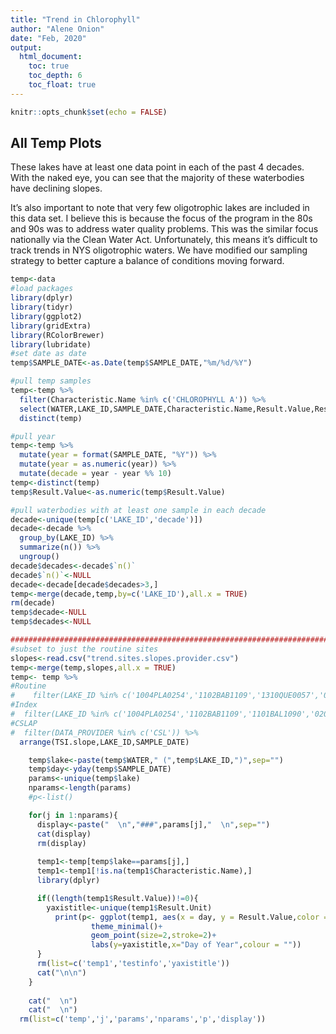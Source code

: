 ```yaml
---
title: "Trend in Chlorophyll"
author: "Alene Onion"
date: "Feb, 2020"
output:  
  html_document:
    toc: true
    toc_depth: 6
    toc_float: true
---
```


```r
knitr::opts_chunk$set(echo = FALSE)
```

## All Temp Plots

These lakes have at least one data point in each of the past 4 decades.
With the naked eye, you can see that the majority of these waterbodies have declining slopes.

It's also important to note that very few oligotrophic lakes are included in this data set. I believe this is because the focus of the program in the 80s and 90s was to address water quality problems. This was the similar focus nationally via the Clean Water Act. Unfortunately, this means it's difficult to track trends in NYS oligotrophic waters. We have modified our sampling strategy to better capture a balance of conditions moving forward.

```r
temp<-data
#load packages
library(dplyr)
library(tidyr)
library(ggplot2)
library(gridExtra)
library(RColorBrewer)
library(lubridate)
#set date as date
temp$SAMPLE_DATE<-as.Date(temp$SAMPLE_DATE,"%m/%d/%Y")

#pull temp samples
temp<-temp %>% 
  filter(Characteristic.Name %in% c('CHLOROPHYLL A')) %>% 
  select(WATER,LAKE_ID,SAMPLE_DATE,Characteristic.Name,Result.Value,Result.Unit,INFO_TYPE,DATA_PROVIDER) %>% 
  distinct(temp)

#pull year
temp<-temp %>% 
  mutate(year = format(SAMPLE_DATE, "%Y")) %>%
  mutate(year = as.numeric(year)) %>% 
  mutate(decade = year - year %% 10)
temp<-distinct(temp)
temp$Result.Value<-as.numeric(temp$Result.Value)

#pull waterbodies with at least one sample in each decade
decade<-unique(temp[c('LAKE_ID','decade')])
decade<-decade %>% 
  group_by(LAKE_ID) %>% 
  summarize(n()) %>% 
  ungroup()
decade$decades<-decade$`n()`
decade$`n()`<-NULL
decade<-decade[decade$decades>3,]
temp<-merge(decade,temp,by=c('LAKE_ID'),all.x = TRUE)
rm(decade)
temp$decade<-NULL
temp$decades<-NULL

####################################################################################
#subset to just the routine sites
slopes<-read.csv("trend.sites.slopes.provider.csv")
temp<-merge(temp,slopes,all.x = TRUE)
temp<- temp %>% 
#Routine
#    filter(LAKE_ID %in% c('1004PLA0254','1102BAB1109','1310QUE0057','0801SEC0782B','1104SCH0374','0906BON0024','1302WAC0117','1005GLE0441','1404OQU0383','0201CUB0115','0602MOR0152','0602MEL0039','1401ANA0251','0202CHA0122','0202FIN0153','1402WOL0037','1501LUC0982B','1301ORA0340','1402GUY0014','1004AUG0213','0906BUT0054','0705DUC0222','0302SOD0096','1311DUA0276A','1201GAL0563','1701LFR0662','1701CAN0889')) %>% 
#Index
#  filter(LAKE_ID %in% c('1004PLA0254','1102BAB1109','1101BAL1090','0202CHA0122','0201CUB0115','1311DUA0276A','1104EAG0438','1005GLE0441','0104JAV0152','1401ANA0251','0906BON0024','0602MOR0152','0602PET0078','1302WAC0117','1701LFR0662','1701LLO0708','0404LOO0079','0602MEL0039','0906MIL0055','1004MIR0250','1404OQU0383','1310QUE0057','1104SCH0374','0502SMI0066')) %>% 
#CSLAP
#  filter(DATA_PROVIDER %in% c('CSL')) %>% 
  arrange(TSI.slope,LAKE_ID,SAMPLE_DATE)

    temp$lake<-paste(temp$WATER," (",temp$LAKE_ID,")",sep="")
    temp$day<-yday(temp$SAMPLE_DATE)
    params<-unique(temp$lake)
    nparams<-length(params)
    #p<-list()

    for(j in 1:nparams){
      display<-paste("  \n","###",params[j],"  \n",sep="")
      cat(display)
      rm(display)
      
      temp1<-temp[temp$lake==params[j],]
      temp1<-temp1[!is.na(temp1$Characteristic.Name),]
      library(dplyr)

      if((length(temp1$Result.Value))!=0){
        yaxistitle<-unique(temp1$Result.Unit)
          print(p<- ggplot(temp1, aes(x = day, y = Result.Value,color = year)) +
                  theme_minimal()+
                  geom_point(size=2,stroke=2)+
                  labs(y=yaxistitle,x="Day of Year",colour = ""))
      }
      rm(list=c('temp1','testinfo','yaxistitle'))
      cat("\n\n")
    }
    
    cat("  \n")
    cat("  \n")
  rm(list=c('temp','j','params','nparams','p','display'))


```
